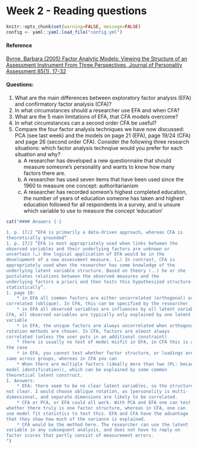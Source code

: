 # Week 2 - Reading questions

```r
knitr::opts_chunk$set(warning=FALSE, message=FALSE)
config <- yaml::yaml.load_file("config.yml")
```

#### Reference {-}

[Byrne, Barbara (2005) Factor Analytic Models: Viewing the Structure of an 
Assessment Instrument From Three Perspectives, Journal of Personality 
Assessment 85(1), 17-32](https://www.tandfonline.com/doi/pdf/10.1207/s15327752jpa8501_02)

#### Questions: {-}

1. What are the main differences between exploratory factor analysis 
(EFA) and confirmatory factor analysis (CFA)? 
1. In what circumstances should a researcher use EFA and when CFA? 
1. What are the 5 main limitations of EFA, that CFA models overcome? 
1. In what circumstances can a second order CFA be useful? 
1. Compare the four factor analysis techniques we have now discussed: 
PCA (see last week) and the models on page 21 (EFA), page 19/24 
(CFA) and page 26 (second order CFA). Consider the following three 
research situations: which factor analysis technqiue would you prefer 
for each situation and why? 
    a. A researcher has developed a new questionnaire that should 
measure someone’s personality and wants to know how many 
factors there are.
    b. A researcher has used seven items that have been used since 
the 1960 to measure one concept: authoritarianism 
    c. A researcher has recorded someon’s highest completed 
education, the number of years of education someone has taken 
and highest education followed for all respondents in a survey, 
and is unsure which variable to use to measure the concept 
‘education’

```r
cat("#### Answers {-}

1. p. 17/2 “EFA is primarily a data-driven approach, whereas CFA is 
theoretically grounded” 
1. p. 17/2 “EFA is most appropriately used when links between the 
observed variables and their underlying factors are unknown or 
uncertain (…) One logical application of EFA would be in the 
development of a new assessment measure. (…) In contrast, CFA is 
appropriately used when the researcher has some knowledge of the 
underlying latent variable structure. Based on theory (..) he or she 
postulates relations between the observed measures and the 
underlying factors a priori and then tests this hypothesized structure 
statistically”. 
1. page 18: 
    * in EFA all common factors are either uncorrelated (orthogonal) or 
correlated (oblique). In CFA, this can be specified by the researcher 
    * in EFA all observed variables are influences by all latent variables, in 
CFA, all observed variables are typically only explained by one latent 
variable 
    * in EFA, the unique factors are always uncorrelated when orthogonal 
rotation methods are chosen. In CFA, factors are almost always 
correlated (unless the user puts in an additional constraint) 
    * there is usually no test of model misfit in EFA, in CFA this is always 
the case 
    * in EFA, you cannot test whether factor structure, or loadings are the 
same across groups, whereas in CFA you can 
    * When there are multiple factors (ideally more than two (PL: because of 
model identification)), which can be explained by some common 
theoretical latent construct. 
1. Answers:
    * EFA: there seem to be no clear latent variables, so the structure is 
not clear. I would choose oblique rotation, as [personality is multi-
dimensional, and separate dimensions are likely to be correlated.  
    * CFA or PCA, or EFA could all work. With PCA and EFA one can test 
whether there truly is one factor structure, whereas in CFA, one can 
use model fit statistics to test this. EFA and CFA have the advantage 
that they show how much of the variance is explained.
    * CFA would be the method here. The researcher can use the latent 
variable in any subsequent analysis, and does not have to reply on 
factor scores that partly consist of measurement errors.  
")
```

